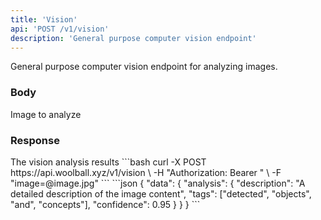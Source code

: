 ```yaml
---
title: 'Vision'
api: 'POST /v1/vision'
description: 'General purpose computer vision endpoint'
---
```


General purpose computer vision endpoint for analyzing images.

### Body

<ParamField body="image" type="file" required>
  Image to analyze
</ParamField>

### Response

<ResponseField name="data" type="object">
  The vision analysis results
</ResponseField>

<RequestExample>
```bash
curl -X POST https://api.woolball.xyz/v1/vision \
  -H "Authorization: Bearer <YOUR_API_KEY>" \
  -F "image=@image.jpg"
```
</RequestExample>

<ResponseExample>
```json
{
  "data": {
    "analysis": {
      "description": "A detailed description of the image content",
      "tags": ["detected", "objects", "and", "concepts"],
      "confidence": 0.95
    }
  }
}
```
</ResponseExample>
